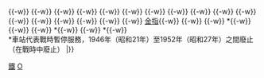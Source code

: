 {{鐵道路線|
| 模板名稱 = 奧山線
| 名稱 = [[遠州鐵道]]{{Translink|ja|遠州鉄道奥山線|奧山線}} （[[廢線]]）
| 代表色  =  red
| 背景顏色 = #ccc
| 車站列表 =  [[遠州醫院站|遠鐵濱松]]{{-w}} {{Translink|ja|北田町駅|北田町站|北田町}}{{-w}} {{Translink|ja|元城駅|元城站|元城}}{{-w}} {{Translink|ja|広沢駅|廣澤站|廣澤}}{{-w}} {{Translink|ja|名残駅|名殘站|名殘}}{{-w}} {{Translink|ja|池川駅|池川站|池川}}{{-w}} {{Translink|ja|上池川駅|上池川站|上池川}}{{-w}} {{Translink|ja|住吉駅 (静岡県)|住吉站 (靜岡縣)|住吉}}{{-w}} {{Translink|ja|銭取駅|錢取站|錢取}}{{-w}} {{Translink|ja|幸町駅|幸町站|幸町}}{{-w}} {{Translink|ja|小豆餅駅|小豆餅站|小豆餅}}{{-w}} {{Translink|ja|追分駅 (浜松市)|追分站 (濱松市)|追分}}{{-w}} {{Translink|ja|曳馬野駅|曳馬野站|曳馬野}}{{-w}} {{Translink|ja|三方原駅|三方原站|三方原}}{{-w}} {{Translink|ja|豊岡駅 (遠州鉄道)|豐岡站 (遠州鐵道)|豐岡}}{{-w}} {{Translink|ja|都田口駅|都田口站|都田口}}{{-w}} {{Translink|ja|谷駅|谷站|谷}}{{-w}} {{Translink|ja|祝田駅|祝田站|祝田}}{{-w}} [[金指站|金指]]{{-w}} {{Translink|ja|岡地駅 (遠州鉄道)|岡地駅 (遠州鐵道)|岡地}}{{-w}} {{Translink|ja|気賀口駅|氣賀口站|氣賀口}}{{-w}} {{Translink|ja|正楽寺駅|正樂寺站|正樂寺}}*{{-w}} {{Translink|ja|井伊谷駅|井伊谷站|井伊谷}}{{-w}} {{Translink|ja|四村駅|四村站|四村}}{{-w}} {{Translink|ja|田畑駅 (静岡県)|田畑站 (靜岡縣)|田畑}}*{{-w}} {{Translink|ja|中村駅 (静岡県)|中村站 (靜岡縣)|中村}}{{-w}} {{Translink|ja|小斎藤駅|小齋藤站|小齋藤}}*{{-w}} {{Translink|ja|奥山駅|奧山站|奧山}}<br>
<nowiki>*</nowiki>車站代表戰時暫停服務，1946年（昭和21年）至1952年（昭和27年）之間廢止（在戰時中廢止）
|}}<noinclude>
[[Category:遠州鐵道|鐵]]
[[Category:已廢線的鐵道路線模板|O]]
</noinclude>
